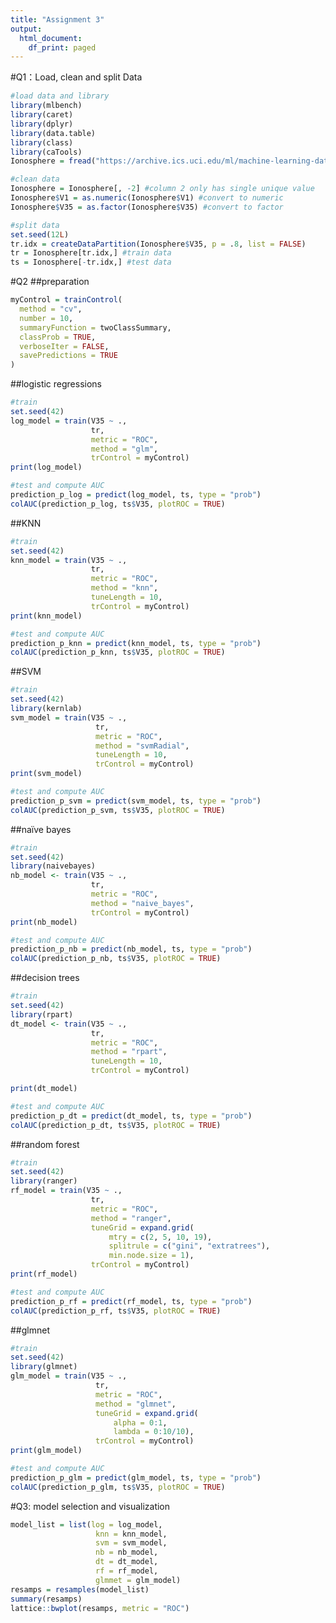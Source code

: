 ```yaml
---
title: "Assignment 3"
output:
  html_document:
    df_print: paged
---
```


#Q1：Load, clean and split Data
```r
#load data and library
library(mlbench)
library(caret)
library(dplyr)
library(data.table)
library(class)
library(caTools)
Ionosphere = fread("https://archive.ics.uci.edu/ml/machine-learning-databases/ionosphere/ionosphere.data")

#clean data
Ionosphere = Ionosphere[, -2] #column 2 only has single unique value
Ionosphere$V1 = as.numeric(Ionosphere$V1) #convert to numeric
Ionosphere$V35 = as.factor(Ionosphere$V35) #convert to factor

#split data
set.seed(12L)
tr.idx = createDataPartition(Ionosphere$V35, p = .8, list = FALSE)
tr = Ionosphere[tr.idx,] #train data
ts = Ionosphere[-tr.idx,] #test data
```


#Q2
##preparation
```r

myControl = trainControl(
  method = "cv",
  number = 10,
  summaryFunction = twoClassSummary,
  classProb = TRUE,
  verboseIter = FALSE,
  savePredictions = TRUE
)
```

##logistic regressions
```r
#train
set.seed(42)
log_model = train(V35 ~ ., 
                  tr, 
                  metric = "ROC",
                  method = "glm", 
                  trControl = myControl)
print(log_model)

#test and compute AUC
prediction_p_log = predict(log_model, ts, type = "prob")
colAUC(prediction_p_log, ts$V35, plotROC = TRUE)


```

##KNN
```r
#train
set.seed(42)
knn_model = train(V35 ~ .,
                  tr,
                  metric = "ROC",
                  method = "knn",
                  tuneLength = 10,
                  trControl = myControl)
print(knn_model)

#test and compute AUC
prediction_p_knn = predict(knn_model, ts, type = "prob")
colAUC(prediction_p_knn, ts$V35, plotROC = TRUE)

```


##SVM
```r
#train
set.seed(42)
library(kernlab) 
svm_model = train(V35 ~ .,
                   tr,
                   metric = "ROC",
                   method = "svmRadial",
                   tuneLength = 10,
                   trControl = myControl)
print(svm_model)

#test and compute AUC
prediction_p_svm = predict(svm_model, ts, type = "prob")
colAUC(prediction_p_svm, ts$V35, plotROC = TRUE)

```

##naïve bayes
```r
#train
set.seed(42)
library(naivebayes)
nb_model <- train(V35 ~ .,
                  tr,
                  metric = "ROC",
                  method = "naive_bayes",
                  trControl = myControl)
print(nb_model)

#test and compute AUC
prediction_p_nb = predict(nb_model, ts, type = "prob")
colAUC(prediction_p_nb, ts$V35, plotROC = TRUE)

```

##decision trees
```r
#train
set.seed(42)
library(rpart)
dt_model <- train(V35 ~ .,
                  tr,
                  metric = "ROC",
                  method = "rpart",
                  tuneLength = 10,
                  trControl = myControl)

print(dt_model)

#test and compute AUC
prediction_p_dt = predict(dt_model, ts, type = "prob")
colAUC(prediction_p_dt, ts$V35, plotROC = TRUE)
```

##random forest
```r
#train
set.seed(42)
library(ranger)
rf_model = train(V35 ~ .,
                  tr,
                  metric = "ROC",
                  method = "ranger",
                  tuneGrid = expand.grid(
                      mtry = c(2, 5, 10, 19),
                      splitrule = c("gini", "extratrees"),
                      min.node.size = 1),
                  trControl = myControl)
print(rf_model)

#test and compute AUC
prediction_p_rf = predict(rf_model, ts, type = "prob")
colAUC(prediction_p_rf, ts$V35, plotROC = TRUE)

```

##glmnet
```r
#train
set.seed(42)
library(glmnet)
glm_model = train(V35 ~ .,
                   tr,
                   metric = "ROC",
                   method = "glmnet",
                   tuneGrid = expand.grid(
                       alpha = 0:1,
                       lambda = 0:10/10),
                   trControl = myControl)
print(glm_model)

#test and compute AUC
prediction_p_glm = predict(glm_model, ts, type = "prob")
colAUC(prediction_p_glm, ts$V35, plotROC = TRUE)
```

#Q3: model selection and visualization
```r
model_list = list(log = log_model,
                   knn = knn_model,
                   svm = svm_model,
                   nb = nb_model,
                   dt = dt_model,
                   rf = rf_model,
                   glmmet = glm_model)
resamps = resamples(model_list)
summary(resamps)
lattice::bwplot(resamps, metric = "ROC")
```
